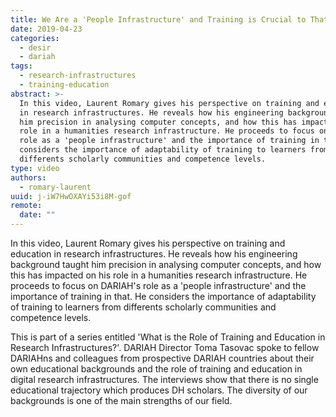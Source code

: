 ```yaml
---
title: We Are a 'People Infrastructure' and Training is Crucial to That
date: 2019-04-23
categories:
  - desir
  - dariah
tags:
  - research-infrastructures
  - training-education
abstract: >-
  In this video, Laurent Romary gives his perspective on training and education
  in research infrastructures. He reveals how his engineering background taught
  him precision in analysing computer concepts, and how this has impacted on his
  role in a humanities research infrastructure. He proceeds to focus on DARIAH's
  role as a 'people infrastructure' and the importance of training in that. He
  considers the importance of adaptability of training to learners from
  differents scholarly communities and competence levels.
type: video
authors:
  - romary-laurent
uuid: j-iW7HwOXAYi53i8M-gof
remote:
  date: ""
---
```


In this video, Laurent Romary gives his perspective on training and education in
research infrastructures. He reveals how his engineering background taught him
precision in analysing computer concepts, and how this has impacted on his role
in a humanities research infrastructure. He proceeds to focus on DARIAH's role
as a 'people infrastructure' and the importance of training in that. He
considers the importance of adaptability of training to learners from differents
scholarly communities and competence levels.

This is part of a series entitled 'What is the Role of Training and Education in
Research Infrastructures?'. DARIAH Director Toma Tasovac spoke to fellow
DARIAHns and colleagues from prospective DARIAH countries about their own
educational backgrounds and the role of training and education in digital
research infrastructures. The interviews show that there is no single
educational trajectory which produces DH scholars. The diversity of our
backgrounds is one of the main strengths of our field.

<VideoCard
  title="We Are a 'People Infrastructure' and Training is Crucial to That"
  id="OqYJNUmhJzw"
  image="assets/images/cms/posts/we-are-a-people-infrastructure/romary-training.png"
/>
